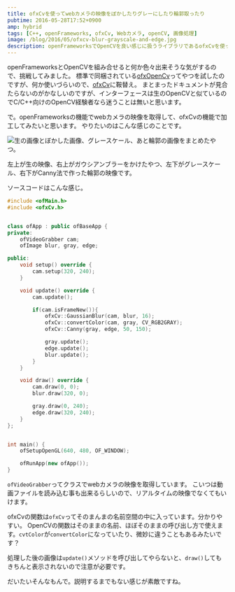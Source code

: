 ```yaml
---
title: ofxCvを使ってwebカメラの映像をぼかしたりグレーにしたり輪郭取ったり
pubtime: 2016-05-28T17:52+0900
amp: hybrid
tags: [C++, openFrameworks, ofxCv, Webカメラ, openCV, 画像処理]
image: /blog/2016/05/ofxcv-blur-grayscale-and-edge.jpg
description: openFrameworksでOpenCVを良い感じに扱うライブラリであるofxCvを使って、webカメラの映像を色々加工する実験をしてみました。
---
```


openFrameworksとOpenCVを組み合せると何か色々出来そうな気がするので、挑戦してみました。
標準で同梱されている[ofxOpenCv](http://openframeworks.cc/documentation/ofxOpenCv/)ってやつを試したのですが、何か使いづらいので、[ofxCv](https://github.com/kylemcdonald/ofxCv)に鞍替え。
まとまったドキュメントが見合たらないのがかなしいのですが、インターフェースは生のOpenCVと似ているのでC/C++向けのOpenCV経験者なら迷うことは無いと思います。

で。openFrameworksの機能でwebカメラの映像を取得して、ofxCvの機能で加工してみたいと思います。
やりたいのはこんな感じのことです。

![生の画像とぼかした画像、グレースケール、あと輪郭の画像をまとめたやつ。](/blog/2016/05/ofxcv-blur-grayscale-and-edge.jpg "640x480")

左上が生の映像、右上がガウシアンブラーをかけたやつ、左下がグレースケール、右下がCanny法で作った輪郭の映像です。

ソースコードはこんな感じ。
``` cpp
#include <ofMain.h>
#include <ofxCv.h>


class ofApp : public ofBaseApp {
private:
    ofVideoGrabber cam;
    ofImage blur, gray, edge;

public:
    void setup() override {
        cam.setup(320, 240);
    }

    void update() override {
        cam.update();

        if(cam.isFrameNew()){
            ofxCv::GaussianBlur(cam, blur, 16);
            ofxCv::convertColor(cam, gray, CV_RGB2GRAY);
            ofxCv::Canny(gray, edge, 50, 150);

            gray.update();
            edge.update();
            blur.update();
        }
    }

    void draw() override {
        cam.draw(0, 0);
        blur.draw(320, 0);

        gray.draw(0, 240);
        edge.draw(320, 240);
    }
};


int main() {
    ofSetupOpenGL(640, 480, OF_WINDOW);

    ofRunApp(new ofApp());
}
```

`ofVideoGrabber`ってクラスでwebカメラの映像を取得しています。
こいつは動画ファイルを読み込む事も出来るらしいので、リアルタイムの映像でなくてもいけます。

ofxCvの関数は`ofxCv`ってそのまんまの名前空間の中に入っています。分かりやすい。
OpenCVの関数はそのままの名前、ほぼそのままの呼び出し方で使えます。`cvtColor`が`convertColor`になっていたり、微妙に違うこともあるみたいです？

処理した後の画像は`update()`メソッドを呼び出してやらないと、`draw()`してもきちんと表示されないので注意が必要です。

だいたいそんなもんで。説明するまでもない感じが素敵ですね。
